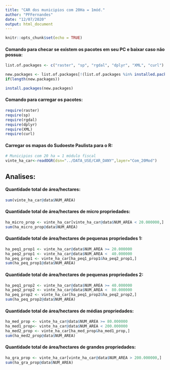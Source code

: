 ```yaml
---
title: "CAR dos municipios com 20Ha = 1mód."
author: "PFFernandes"
date: "12/07/2020"
output: html_document
---
```


```r
knitr::opts_chunk$set(echo = TRUE)
```

#### Comando para checar se existem os pacotes em seu PC e baixar caso não possua:
```r
list.of.packages <- c("raster", "sp", "rgdal", "dplyr", "XML", "curl")

new.packages <- list.of.packages[!(list.of.packages %in% installed.packages()[,"Package"])]
if(length(new.packages)) 

install.packages(new.packages)
```

#### Comando para carregar os pacotes:
```r
require(raster)
require(sp)
require(rgdal)
require(dplyr)
require(XML)
require(curl)
```

#### Carregar os mapas do Sudoeste Paulista para o R:
```r
# Municipios com 20 ha = 1 módulo fiscal
vinte_ha_car<-readOGR(dsn="../DATA_USE/CAR_DANY",layer="Com_20Mod")
```



## Analises:

#### Quantidade total de área/hectares:
```r
sum(vinte_ha_car@data$NUM_AREA)
```

#### Quantidade total de área/hectares de micro propriedades:
```r
ha_micro_prop <- vinte_ha_car[vinte_ha_car@data$NUM_AREA < 20.000000,]
sum(ha_micro_prop@data$NUM_AREA)
```

#### Quantidade total de área/hectares de pequenas propriedades 1:
```r
ha_peq1_prop1 <- vinte_ha_car@data$NUM_AREA >= 20.000000
ha_peq2_prop1 <- vinte_ha_car@data$NUM_AREA <  40.000000
ha_peq_prop1 <- vinte_ha_car[ha_peq1_prop1&ha_peq2_prop1,]
sum(ha_peq_prop1@data$NUM_AREA) 
```

#### Quantidade total de área/hectares de pequenas propriedades 2:
```r
ha_peq1_prop2 <- vinte_ha_car@data$NUM_AREA >= 40.000000
ha_peq2_prop2 <- vinte_ha_car@data$NUM_AREA <  80.000000
ha_peq_prop2 <- vinte_ha_car[ha_peq1_prop2&ha_peq2_prop2,]
sum(ha_peq_prop2@data$NUM_AREA) 
```

#### Quantidade total de área/hectares de médias propriedades:
```r
ha_med_prop <- vinte_ha_car@data$NUM_AREA >= 80.000000
ha_med1_prop<- vinte_ha_car@data$NUM_AREA < 200.000000
ha_med2_prop <- vinte_ha_car[ha_med_prop&ha_med1_prop,]
sum(ha_med2_prop@data$NUM_AREA) 
```

#### Quantidade total de área/hectares de grandes propriedades:
```r
ha_gra_prop <- vinte_ha_car[vinte_ha_car@data$NUM_AREA > 200.000000,]
sum(ha_gra_prop@data$NUM_AREA) 
```